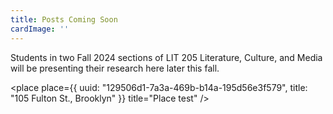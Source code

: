 ```yaml
---
title: Posts Coming Soon
cardImage: ''
---
```


Students in two Fall 2024 sections of LIT 205 Literature, Culture, and Media will be presenting their research here later this fall.

<place
  place={{
    uuid: "129506d1-7a3a-469b-b14a-195d56e3f579",
    title: "105 Fulton St., Brooklyn"
  }}
  title="Place test"
/>
